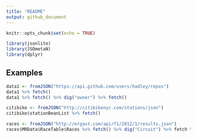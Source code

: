 ```yaml
---
title: "README"
output: github_document
---
```


```r
knitr::opts_chunk$set(echo = TRUE)

```


```r
library(jsonlite)
library(JSOmetaN)
library(dplyr)
```

## Examples

```r
data1 <- fromJSON("https://api.github.com/users/hadley/repos")
data1 %>% fetch() 
data1 %>% fetch() %>% dig("owner") %>% fetch()

```


```r
citibike <- fromJSON("http://citibikenyc.com/stations/json")
citibike$stationBeanList %>% fetch()
```


```r
races <- fromJSON("http://ergast.com/api/f1/2012/1/results.json")
races$MRData$RaceTable$Races %>% fetch() %>% dig("Circuit") %>% fetch %>% dig("Location") %>% fetch()
```




